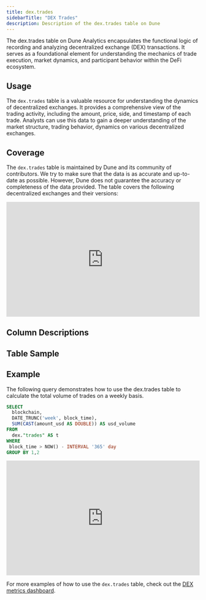 ```yaml
---
title: dex.trades
sidebarTitle: "DEX Trades"
description: Description of the dex.trades table on Dune
---
```


The dex.trades table on Dune Analytics encapsulates the functional logic of recording and analyzing decentralized exchange (DEX) transactions. It serves as a foundational element for understanding the mechanics of trade execution, market dynamics, and participant behavior within the DeFi ecosystem.

## Usage

The `dex.trades` table is a valuable resource for understanding the dynamics of decentralized exchanges. It provides a comprehensive view of the trading activity, including the amount, price, side, and timestamp of each trade. Analysts can use this data to gain a deeper understanding of the market structure, trading behavior, dynamics on various decentralized exchanges.

## Coverage

The `dex.trades` table is maintained by Dune and its community of contributors. We try to make sure that the data is as accurate and up-to-date as possible. However, Dune does not guarantee the accuracy or completeness of the data provided. The table covers the following decentralized exchanges and their versions:

<div>
  <iframe
    src="https://dune.com/embeds/3453733/5803844/"
    width="100%"
    height="300px"
    frameBorder="0"
    scrolling="no"
  ></iframe>
</div>

## Column Descriptions


<ColumnDescriptions tableSchema="dex" tableName="trades" />

## Table Sample


<TableSample tableSchema="dex" tableName="trades" />

## Example

The following query demonstrates how to use the dex.trades table to calculate the total volume of trades on a weekly basis.

```sql
SELECT
  blockchain,
  DATE_TRUNC('week', block_time),
  SUM(CAST(amount_usd AS DOUBLE)) AS usd_volume
FROM
  dex."trades" AS t
WHERE
 block_time > NOW() - INTERVAL '365' day
GROUP BY 1,2
```
<div>
  <iframe
    src="https://dune.com/embeds/2180075/3571504/"
    width="100%"
    height="300px"
    frameBorder="0"
    scrolling="no"
  ></iframe>
</div>

For more examples of how to use the `dex.trades` table, check out the [DEX metrics dashboard](https://dune.com/hagaetc/dex-metrics).